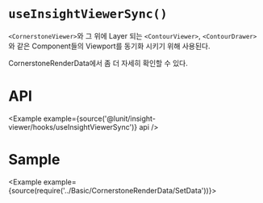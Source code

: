 
# `useInsightViewerSync()`

`<CornerstoneViewer>`와 그 위에 Layer 되는 `<ContourViewer>`, `<ContourDrawer>`와 같은 Component들의 Viewport를 동기화 시키기 위해 사용된다.

<Link to="/insight-viewer/cornerstonerenderdata">CornerstoneRenderData에서 좀 더 자세히 확인할 수 있다.</Link>

# API

<Example example={source('@lunit/insight-viewer/hooks/useInsightViewerSync')} api />

# Sample

<Example example={source(require('../Basic/CornerstoneRenderData/SetData'))}>
  <Preview height={520}/>
</Example>